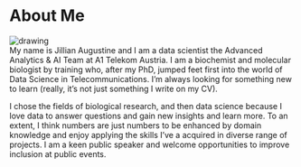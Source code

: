 # About Me {-}

<img src="images/me777.jpg" alt="drawing" class="center"/>
<br>
My name is Jillian Augustine and I am a data scientist the Advanced Analytics & AI Team at A1 Telekom Austria. I am a biochemist and molecular biologist by training who, after my PhD, jumped feet first into the world of Data Science in Telecommunications. I'm always looking for something new to learn (really, it's not just something I write on my CV). 

I chose the fields of biological research, and then data science because I love data to answer questions and gain new insights and learn more. To an extent, I think numbers are just numbers to be enhanced by domain knowledge and enjoy applying the skills I've a acquired in diverse range of projects. I am a keen public speaker and welcome opportunities to improve inclusion at public events. 
